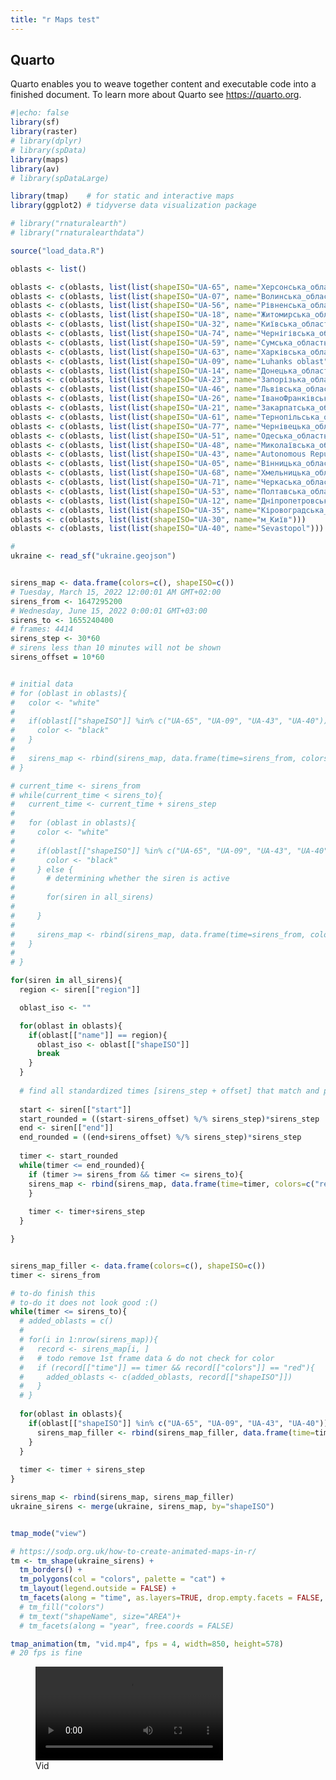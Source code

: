 ```yaml
---
title: "r Maps test"
---
```


## Quarto

Quarto enables you to weave together content and executable code into a finished document. To learn more about Quarto see <https://quarto.org>.

```r
#|echo: false
library(sf)
library(raster)
# library(dplyr)
# library(spData)
library(maps)
library(av)
# library(spDataLarge)

library(tmap)    # for static and interactive maps
library(ggplot2) # tidyverse data visualization package

# library("rnaturalearth")
# library("rnaturalearthdata")
```


```r

source("load_data.R")

oblasts <- list()

oblasts <- c(oblasts, list(list(shapeISO="UA-65", name="Херсонська_область")))
oblasts <- c(oblasts, list(list(shapeISO="UA-07", name="Волинська_область")))
oblasts <- c(oblasts, list(list(shapeISO="UA-56", name="Рівненська_область")))
oblasts <- c(oblasts, list(list(shapeISO="UA-18", name="Житомирська_область")))
oblasts <- c(oblasts, list(list(shapeISO="UA-32", name="Київська_область")))
oblasts <- c(oblasts, list(list(shapeISO="UA-74", name="Чернігівська_область")))
oblasts <- c(oblasts, list(list(shapeISO="UA-59", name="Сумська_область")))
oblasts <- c(oblasts, list(list(shapeISO="UA-63", name="Харківська_область")))
oblasts <- c(oblasts, list(list(shapeISO="UA-09", name="Luhanks oblast")))
oblasts <- c(oblasts, list(list(shapeISO="UA-14", name="Донецька_область")))
oblasts <- c(oblasts, list(list(shapeISO="UA-23", name="Запорізька_область")))
oblasts <- c(oblasts, list(list(shapeISO="UA-46", name="Львівська_область")))
oblasts <- c(oblasts, list(list(shapeISO="UA-26", name="ІваноФранківська_область")))
oblasts <- c(oblasts, list(list(shapeISO="UA-21", name="Закарпатська_область")))
oblasts <- c(oblasts, list(list(shapeISO="UA-61", name="Тернопільська_область")))
oblasts <- c(oblasts, list(list(shapeISO="UA-77", name="Чернівецька_область")))
oblasts <- c(oblasts, list(list(shapeISO="UA-51", name="Одеська_область")))
oblasts <- c(oblasts, list(list(shapeISO="UA-48", name="Миколаївська_область")))
oblasts <- c(oblasts, list(list(shapeISO="UA-43", name="Autonomous Republic of Crimea")))
oblasts <- c(oblasts, list(list(shapeISO="UA-05", name="Вінницька_область")))
oblasts <- c(oblasts, list(list(shapeISO="UA-68", name="Хмельницька_область")))
oblasts <- c(oblasts, list(list(shapeISO="UA-71", name="Черкаська_область")))
oblasts <- c(oblasts, list(list(shapeISO="UA-53", name="Полтавська_область")))
oblasts <- c(oblasts, list(list(shapeISO="UA-12", name="Дніпропетровська_область")))
oblasts <- c(oblasts, list(list(shapeISO="UA-35", name="Кіровоградська_область")))
oblasts <- c(oblasts, list(list(shapeISO="UA-30", name="м_Київ")))
oblasts <- c(oblasts, list(list(shapeISO="UA-40", name="Sevastopol")))

```

```r
# 
ukraine <- read_sf("ukraine.geojson")


sirens_map <- data.frame(colors=c(), shapeISO=c())
# Tuesday, March 15, 2022 12:00:01 AM GMT+02:00
sirens_from <- 1647295200
# Wednesday, June 15, 2022 0:00:01 GMT+03:00
sirens_to <- 1655240400
# frames: 4414
sirens_step <- 30*60
# sirens less than 10 minutes will not be shown
sirens_offset = 10*60


# initial data
# for (oblast in oblasts){
#   color <- "white"
#   
#   if(oblast[["shapeISO"]] %in% c("UA-65", "UA-09", "UA-43", "UA-40")){
#     color <- "black"
#   }
#   
#   sirens_map <- rbind(sirens_map, data.frame(time=sirens_from, colors=c(color), shapeISO=c(oblast[["shapeISO"]])))
# }

# current_time <- sirens_from
# while(current_time < sirens_to){
#   current_time <- current_time + sirens_step
#   
#   for (oblast in oblasts){
#     color <- "white"
#     
#     if(oblast[["shapeISO"]] %in% c("UA-65", "UA-09", "UA-43", "UA-40")){
#       color <- "black"
#     } else {
#       # determining whether the siren is active
#       
#       for(siren in all_sirens)
#       
#     }
#     
#     sirens_map <- rbind(sirens_map, data.frame(time=sirens_from, colors=c(color), shapeISO=c(oblast[["shapeISO"]])))
#   }
# 
# }

for(siren in all_sirens){
  region <- siren[["region"]]

  oblast_iso <- ""

  for(oblast in oblasts){
    if(oblast[["name"]] == region){
      oblast_iso <- oblast[["shapeISO"]]
      break
    }
  }
  
  # find all standardized times [sirens_step + offset] that match and populate them as red
  
  start <- siren[["start"]]
  start_rounded = ((start-sirens_offset) %/% sirens_step)*sirens_step
  end <- siren[["end"]]
  end_rounded = ((end+sirens_offset) %/% sirens_step)*sirens_step
  
  timer <- start_rounded
  while(timer <= end_rounded){
    if (timer >= sirens_from && timer <= sirens_to){
    sirens_map <- rbind(sirens_map, data.frame(time=timer, colors=c("red"), shapeISO=c(oblast_iso)))
    }
    
    timer <- timer+sirens_step
  }

}


sirens_map_filler <- data.frame(colors=c(), shapeISO=c())
timer <- sirens_from

# to-do finish this
# to-do it does not look good :()
while(timer <= sirens_to){
  # added_oblasts = c()
  # 
  # for(i in 1:nrow(sirens_map)){
  #   record <- sirens_map[i, ]
  #   # todo remove 1st frame data & do not check for color
  #   if (record[["time"]] == timer && record[["colors"]] == "red"){
  #     added_oblasts <- c(added_oblasts, record[["shapeISO"]])
  #   }
  # }
  
  for(oblast in oblasts){
    if(oblast[["shapeISO"]] %in% c("UA-65", "UA-09", "UA-43", "UA-40")){
      sirens_map_filler <- rbind(sirens_map_filler, data.frame(time=timer, colors=c("black"), shapeISO=c((oblast[["shapeISO"]]))))
    }
  }
  
  timer <- timer + sirens_step
}

sirens_map <- rbind(sirens_map, sirens_map_filler)
ukraine_sirens <- merge(ukraine, sirens_map, by="shapeISO")


tmap_mode("view")

# https://sodp.org.uk/how-to-create-animated-maps-in-r/
tm <- tm_shape(ukraine_sirens) +
  tm_borders() +
  tm_polygons(col = "colors", palette = "cat") +
  tm_layout(legend.outside = FALSE) +
  tm_facets(along = "time", as.layers=TRUE, drop.empty.facets = FALSE, showNA = TRUE, textNA = "Missing Name", drop.NA.facets = F)
  # tm_fill("colors") 
  # tm_text("shapeName", size="AREA")+
  # tm_facets(along = "year", free.coords = FALSE)

tmap_animation(tm, "vid.mp4", fps = 4, width=850, height=578)
# 20 fps is fine

```
![Vid](vid.mp4)







